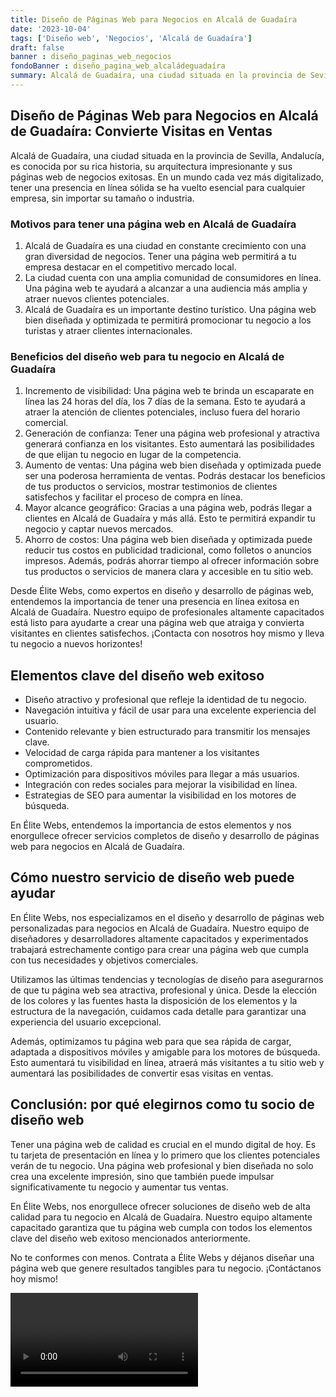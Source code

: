 ```yaml
---
title: Diseño de Páginas Web para Negocios en Alcalá de Guadaíra
date: '2023-10-04'
tags: ['Diseño web', 'Negocios', 'Alcalá de Guadaíra']
draft: false
banner : diseño_paginas_web_negocios
fondoBanner : diseño_pagina_web_alcaládeguadaíra
summary: Alcalá de Guadaíra, una ciudad situada en la provincia de Sevilla, Andalucía, es conocida por su rica historia, su arquitectura impresionante y sus páginas web de negocios exitosas. En un mundo cada vez más digitalizado, tener una presencia en línea sólida se ha vuelto esencial para cualquier empresa, sin importar su tamaño o industria.
---
```


## Diseño de Páginas Web para Negocios en Alcalá de Guadaíra: Convierte Visitas en Ventas

Alcalá de Guadaíra, una ciudad situada en la provincia de Sevilla, Andalucía, es conocida por su rica historia, su arquitectura impresionante y sus páginas web de negocios exitosas. En un mundo cada vez más digitalizado, tener una presencia en línea sólida se ha vuelto esencial para cualquier empresa, sin importar su tamaño o industria.

### Motivos para tener una página web en Alcalá de Guadaíra

1. Alcalá de Guadaíra es una ciudad en constante crecimiento con una gran diversidad de negocios. Tener una página web permitirá a tu empresa destacar en el competitivo mercado local.
2. La ciudad cuenta con una amplia comunidad de consumidores en línea. Una página web te ayudará a alcanzar a una audiencia más amplia y atraer nuevos clientes potenciales.
3. Alcalá de Guadaíra es un importante destino turístico. Una página web bien diseñada y optimizada te permitirá promocionar tu negocio a los turistas y atraer clientes internacionales.

### Beneficios del diseño web para tu negocio en Alcalá de Guadaíra

1. Incremento de visibilidad: Una página web te brinda un escaparate en línea las 24 horas del día, los 7 días de la semana. Esto te ayudará a atraer la atención de clientes potenciales, incluso fuera del horario comercial.
2. Generación de confianza: Tener una página web profesional y atractiva generará confianza en los visitantes. Esto aumentará las posibilidades de que elijan tu negocio en lugar de la competencia.
3. Aumento de ventas: Una página web bien diseñada y optimizada puede ser una poderosa herramienta de ventas. Podrás destacar los beneficios de tus productos o servicios, mostrar testimonios de clientes satisfechos y facilitar el proceso de compra en línea.
4. Mayor alcance geográfico: Gracias a una página web, podrás llegar a clientes en Alcalá de Guadaíra y más allá. Esto te permitirá expandir tu negocio y captar nuevos mercados.
5. Ahorro de costos: Una página web bien diseñada y optimizada puede reducir tus costos en publicidad tradicional, como folletos o anuncios impresos. Además, podrás ahorrar tiempo al ofrecer información sobre tus productos o servicios de manera clara y accesible en tu sitio web.

Desde Élite Webs, como expertos en diseño y desarrollo de páginas web, entendemos la importancia de tener una presencia en línea exitosa en Alcalá de Guadaíra. Nuestro equipo de profesionales altamente capacitados está listo para ayudarte a crear una página web que atraiga y convierta visitantes en clientes satisfechos. ¡Contacta con nosotros hoy mismo y lleva tu negocio a nuevos horizontes!

<GifSeo />

<Cta />

## Elementos clave del diseño web exitoso

- Diseño atractivo y profesional que refleje la identidad de tu negocio.
- Navegación intuitiva y fácil de usar para una excelente experiencia del usuario.
- Contenido relevante y bien estructurado para transmitir los mensajes clave.
- Velocidad de carga rápida para mantener a los visitantes comprometidos.
- Optimización para dispositivos móviles para llegar a más usuarios.
- Integración con redes sociales para mejorar la visibilidad en línea.
- Estrategias de SEO para aumentar la visibilidad en los motores de búsqueda.

En Élite Webs, entendemos la importancia de estos elementos y nos enorgullece ofrecer servicios completos de diseño y desarrollo de páginas web para negocios en Alcalá de Guadaíra.

## Cómo nuestro servicio de diseño web puede ayudar

En Élite Webs, nos especializamos en el diseño y desarrollo de páginas web personalizadas para negocios en Alcalá de Guadaíra. Nuestro equipo de diseñadores y desarrolladores altamente capacitados y experimentados trabajará estrechamente contigo para crear una página web que cumpla con tus necesidades y objetivos comerciales.

Utilizamos las últimas tendencias y tecnologías de diseño para asegurarnos de que tu página web sea atractiva, profesional y única. Desde la elección de los colores y las fuentes hasta la disposición de los elementos y la estructura de la navegación, cuidamos cada detalle para garantizar una experiencia del usuario excepcional.

Además, optimizamos tu página web para que sea rápida de cargar, adaptada a dispositivos móviles y amigable para los motores de búsqueda. Esto aumentará tu visibilidad en línea, atraerá más visitantes a tu sitio web y aumentará las posibilidades de convertir esas visitas en ventas.

## Conclusión: por qué elegirnos como tu socio de diseño web

Tener una página web de calidad es crucial en el mundo digital de hoy. Es tu tarjeta de presentación en línea y lo primero que los clientes potenciales verán de tu negocio. Una página web profesional y bien diseñada no solo crea una excelente impresión, sino que también puede impulsar significativamente tu negocio y aumentar tus ventas.

En Élite Webs, nos enorgullece ofrecer soluciones de diseño web de alta calidad para tu negocio en Alcalá de Guadaíra. Nuestro equipo altamente capacitado garantiza que tu página web cumpla con todos los elementos clave del diseño web exitoso mencionados anteriormente.

No te conformes con menos. Contrata a Élite Webs y déjanos diseñar una página web que genere resultados tangibles para tu negocio. ¡Contáctanos hoy mismo!

<Video />

<CtaBot job='Negocios' city='Alcalá de Guadaíra'/>

<Gmaps query='Alcalá de Guadaíra+españa+maps' />
